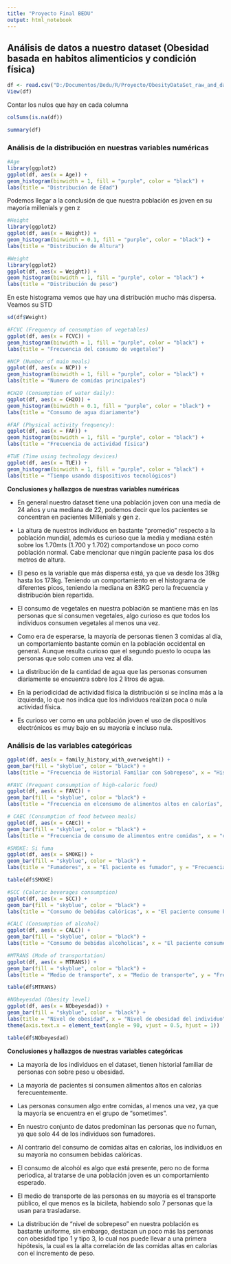 ```yaml
---
title: "Proyecto Final BEDU"
output: html_notebook
---
```


## Análisis de datos a nuestro dataset (Obesidad basada en habitos alimenticios y condición física)

```r
df <- read.csv("D:/Documentos/Bedu/R/Proyecto/ObesityDataSet_raw_and_data_sinthetic.csv")
View(df)
```
Contar los nulos que hay en cada columna
```r
colSums(is.na(df))

```
```r
summary(df)
```
### Análisis de la distribución en nuestras variables numéricas
```r
#Age
library(ggplot2)
ggplot(df, aes(x = Age)) + 
geom_histogram(binwidth = 1, fill = "purple", color = "black") + 
labs(title = "Distribución de Edad")
```

Podemos llegar a la conclusión de que nuestra población es joven en su mayoría millenials y gen z

```r
#Height
library(ggplot2)
ggplot(df, aes(x = Height)) + 
geom_histogram(binwidth = 0.1, fill = "purple", color = "black") + 
labs(title = "Distribución de Altura")
```

```r
#Weight
library(ggplot2)
ggplot(df, aes(x = Weight)) + 
geom_histogram(binwidth = 1, fill = "purple", color = "black") + 
labs(title = "Distribución de peso")
```

En este histograma vemos que hay una distribución mucho más dispersa. Veamos su STD
```r
sd(df$Weight)
```
```r
#FCVC (Frequency of consumption of vegetables)
ggplot(df, aes(x = FCVC)) + 
geom_histogram(binwidth = 1, fill = "purple", color = "black") + 
labs(title = "Frecuencia del consumo de vegetales")
```

```r
#NCP (Number of main meals)
ggplot(df, aes(x = NCP)) + 
geom_histogram(binwidth = 1, fill = "purple", color = "black") + 
labs(title = "Numero de comidas principales")
```
```r
#CH2O (Consumption of water daily):
ggplot(df, aes(x = CH2O)) + 
geom_histogram(binwidth = 0.1, fill = "purple", color = "black") + 
labs(title = "Consumo de agua diariamente")
```

```r
#FAF (Physical activity frequency):
ggplot(df, aes(x = FAF)) + 
geom_histogram(binwidth = 1, fill = "purple", color = "black") + 
labs(title = "Frecuencia de actividad física")
```

```r
#TUE (Time using technology devices)
ggplot(df, aes(x = TUE)) + 
geom_histogram(binwidth = 1, fill = "purple", color = "black") + 
labs(title = "Tiempo usando dispositivos tecnológicos")
```

**Conclusiones y hallazgos de nuestras variables numéricas**

* En general nuestro dataset tiene una población joven con una media de 24 años y una mediana de 22, podemos decir que los pacientes se concentran en pacientes Millenials y gen z.

* La altura de nuestros individuos en bastante "promedio" respecto a la población mundial, además es curioso que la media y mediana estén sobre los 1.70mts (1.700 y 1.702) comportandose un poco como población normal. Cabe mencionar que ningún paciente pasa los dos metros de altura.

* El peso es la variable que más dispersa está, ya que va desde los 39kg hasta los 173kg. Teniendo un comportamiento en el histograma de diferentes picos, teniendo la mediana en 83KG pero la frecuencia y distribución bien repartida.

* El consumo de vegetales en nuestra población se mantiene más en las personas que sí consumen vegetales, algo curioso es que todos los individuos consumen vegetales al menos una vez.

* Como era de esperarse, la mayoría de personas tienen 3 comidas al día, un comportamiento bastante común en la población occidental en general. Aunque resulta curioso que el segundo puesto lo ocupa las personas que solo comen una vez al día.

* La distribución de la cantidad de agua que las personas consumen diariamente se encuentra sobre los 2 litros de agua.

* En la periodicidad de actividad física la distribución si se inclina más a la izquierda, lo que nos indica que los individuos realizan poca o nula actividad física.

* Es curioso ver como en una población joven el uso de dispositivos electrónicos es muy bajo en su mayoría e incluso nula.

### Análisis de las variables categóricas
```r
ggplot(df, aes(x = family_history_with_overweight)) +
geom_bar(fill = "skyblue", color = "black") +
labs(title = "Frecuencia de Historial Familiar con Sobrepeso", x = "Historial Familiar de Sobrepeso", y = "Frecuencia")
```

```r
#FAVC (Frequent consumption of high-caloric food)
ggplot(df, aes(x = FAVC)) +
geom_bar(fill = "skyblue", color = "black") +
labs(title = "Frecuencia en elconsumo de alimentos altos en calorías", x = "consumo alto en calorias", y = "Frecuencia")
```

```r
# CAEC (Consumption of food between meals)
ggplot(df, aes(x = CAEC)) +
geom_bar(fill = "skyblue", color = "black") +
labs(title = "Frecuencia de consumo de alimentos entre comidas", x = "consumo entre comidas", y = "Frecuencia")
```

```r
#SMOKE: Si fuma
ggplot(df, aes(x = SMOKE)) +
geom_bar(fill = "skyblue", color = "black") +
labs(title = "Fumadores", x = "El paciente es fumador", y = "Frecuencia")
```
```r
table(df$SMOKE)
```
```r
#SCC (Caloric beverages consumption)
ggplot(df, aes(x = SCC)) +
geom_bar(fill = "skyblue", color = "black") +
labs(title = "Consumo de bebidas calóricas", x = "El paciente consume bebidas calóricas", y = "Frecuencia")
```
```r
#CALC (Consumption of alcohol)
ggplot(df, aes(x = CALC)) +
geom_bar(fill = "skyblue", color = "black") +
labs(title = "Consumo de bebidas alcoholicas", x = "El paciente consume bebidas alcoholicas", y = "Frecuencia")
```
```r
#MTRANS (Mode of transportation)
ggplot(df, aes(x = MTRANS)) +
geom_bar(fill = "skyblue", color = "black") +
labs(title = "Medio de transporte", x = "Medio de transporte", y = "Frecuencia")
```
```r
table(df$MTRANS)
```

```r
#NObeyesdad (Obesity level)
ggplot(df, aes(x = NObeyesdad)) +
geom_bar(fill = "skyblue", color = "black") +
labs(title = "Nivel de obesidad", x = "Nivel de obesidad del individuo", y = "Frecuencia")+
theme(axis.text.x = element_text(angle = 90, vjust = 0.5, hjust = 1))  # Rota las etiquetas verticalmente
```
```r
table(df$NObeyesdad)
```
**Conclusiones y hallazgos de nuestras variables categóricas**

* La mayoría de los individuos en el dataset, tienen historial familiar de personas con sobre peso u obesidad.

* La mayoría de pacientes si consumen alimentos altos en calorías ferecuentemente.

* Las personas consumen algo entre comidas, al menos una vez, ya que la mayoría se encuentra en el grupo de "sometimes".

* En nuestro conjunto de datos predominan las personas que no fuman, ya que solo 44 de los individuos son fumadores.

* Al contrario del consumo de comidas altas en calorías, los individuos en su mayoría no consumen bebidas calóricas.

* El consumo de alcohól es algo que está presente, pero no de forma periodica, al tratarse de una población joven es un comportamiento esperado.

* El medio de transporte de las personas en su mayoría es el transporte público, el que menos es la bicileta, habiendo solo 7 personas que la usan para trasladarse.

* La distribución de "nivel de sobrepeso" en nuestra población es bastante uniforme, sin embargo, destacan un poco más las personas con obesidad tipo 1 y tipo 3, lo cual nos puede llevar a una primera hipótesis, la cual es la alta correlación de las comidas altas en calorías con el incremento de peso.

